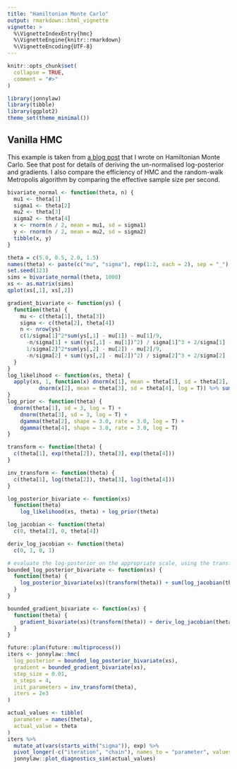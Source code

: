 ```yaml
---
title: "Hamiltonian Monte Carlo"
output: rmarkdown::html_vignette
vignette: >
  %\VignetteIndexEntry{hmc}
  %\VignetteEngine{knitr::rmarkdown}
  %\VignetteEncoding{UTF-8}
---
```


```r
knitr::opts_chunk$set(
  collapse = TRUE,
  comment = "#>"
)
```

```r
library(jonnylaw)
library(tibble)
library(ggplot2)
theme_set(theme_minimal())
```

## Vanilla HMC

This example is taken from [a blog post](https://jonnylaw.rocks/blog/hamiltonian_monte_carlo_in_r/) that I wrote on Hamiltonian Monte Carlo. See that post for details of deriving the un-normalised log-posterior and gradients. I also compare the efficiency of HMC and the random-walk Metropolis algorithm by comparing the effective sample size per second.

```r
bivariate_normal <- function(theta, n) {
  mu1 <- theta[1]
  sigma1 <- theta[2]
  mu2 <- theta[3]
  sigma2 <- theta[4]
  x <- rnorm(n / 2, mean = mu1, sd = sigma1)
  y <- rnorm(n / 2, mean = mu2, sd = sigma2)
  tibble(x, y)
}

theta = c(5.0, 0.5, 2.0, 1.5)
names(theta) <- paste(c("mu", "sigma"), rep(1:2, each = 2), sep = "_")
set.seed(123)
sims = bivariate_normal(theta, 1000)
xs <- as.matrix(sims)
qplot(xs[,1], xs[,2])
```

```r
gradient_bivariate <- function(ys) {
  function(theta) {
    mu <- c(theta[1], theta[3])
    sigma <- c(theta[2], theta[4])
    n <- nrow(ys)
    c(1/sigma[1]^2*sum(ys[,1] - mu[1]) - mu[1]/9,
      -n/sigma[1] + sum((ys[,1] - mu[1])^2) / sigma[1]^3 + 2/sigma[1] - 3,
      1/sigma[2]^2*sum(ys[,2] - mu[2]) - mu[2]/9,
      -n/sigma[2] + sum((ys[,2] - mu[2])^2) / sigma[2]^3 + 2/sigma[2] - 3)
  }
}
log_likelihood <- function(xs, theta) {
  apply(xs, 1, function(x) dnorm(x[1], mean = theta[1], sd = theta[2], log = T) + 
          dnorm(x[2], mean = theta[3], sd = theta[4], log = T)) %>% sum()
}
log_prior <- function(theta) {
  dnorm(theta[1], sd = 3, log = T) + 
    dnorm(theta[3], sd = 3, log = T) + 
    dgamma(theta[2], shape = 3.0, rate = 3.0, log = T) + 
    dgamma(theta[4], shape = 3.0, rate = 3.0, log = T)
}

transform <- function(theta) {
  c(theta[1], exp(theta[2]), theta[3], exp(theta[4]))
}

inv_transform <- function(theta) {
  c(theta[1], log(theta[2]), theta[3], log(theta[4]))
}

log_posterior_bivariate <- function(xs) 
  function(theta)
    log_likelihood(xs, theta) + log_prior(theta)

log_jacobian <- function(theta) 
  c(0, theta[2], 0, theta[4])

deriv_log_jacobian <- function(theta) 
  c(0, 1, 0, 1)

# evaluate the log-posterior on the appropriate scale, using the transform function
bounded_log_posterior_bivariate <- function(xs) {
  function(theta) {
    log_posterior_bivariate(xs)(transform(theta)) + sum(log_jacobian(theta))
  }
}

bounded_gradient_bivariate <- function(xs) {
  function(theta) {
    gradient_bivariate(xs)(transform(theta)) + deriv_log_jacobian(theta)
  }
}
```

```r
future::plan(future::multiprocess())
iters <- jonnylaw::hmc(
  log_posterior = bounded_log_posterior_bivariate(xs),
  gradient = bounded_gradient_bivariate(xs),
  step_size = 0.01,
  n_steps = 4,
  init_parameters = inv_transform(theta),
  iters = 2e3
)
```

```r
actual_values <- tibble(
  parameter = names(theta),
  actual_value = theta
)
iters %>% 
  mutate_at(vars(starts_with("sigma")), exp) %>% 
  pivot_longer(-c("iteration", "chain"), names_to = "parameter", values_to = "value") %>% 
  jonnylaw::plot_diagnostics_sim(actual_values)
```

